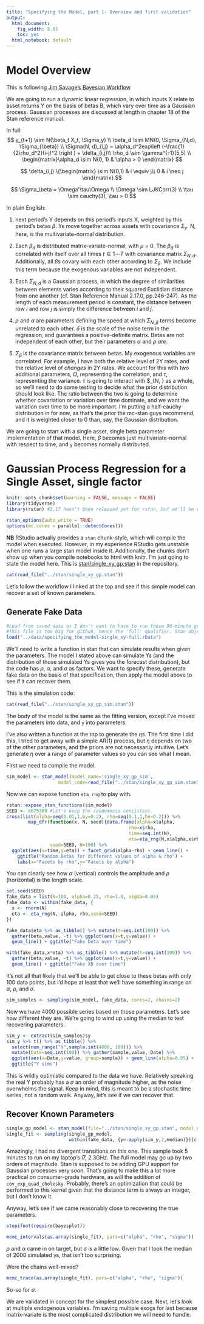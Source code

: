 ```yaml
---
title: "Specifying the Model, part 1- Overview and first validation"
output:
  html_document: 
    fig_width: 8.05
    toc: yes
  html_notebook: default
---
```


# Model Overview

This is following [Jim Savage's Bayesian Workflow](http://nbviewer.jupyter.org/github/QuantEcon/QuantEcon.notebooks/blob/master/IntroToStan_basics_workflow.ipynb)

We are going to run a dynamic linear regression, in which inputs X relate to asset returns Y on the basis of betas B, which vary over time as a Gaussian process. Gaussian processes are discussed at length in chapter 18 of the Stan reference manual.

In full:
$$
  y_{t+1} \sim N(\beta_t X_t, \Sigma_y) \\
  \beta_d \sim MN(0, \Sigma_{N,d}, \Sigma_{\beta}) \\
  \Sigma(N, d)_{i,j} = \alpha_d^2exp\left (-\frac{1}{2\rho_d^2}(i-j)^2 \right ) + \delta_{i,j}\\
  \rho_d \sim \gamma^{-1}(5,5) \\
\begin{matrix}\alpha_d \sim N(0, 1) & \alpha > 0 \end{matrix}
$$


$$
\delta_{i,j} \{\begin{matrix}
     \sim N(0,1) & i \equiv j\\
     0 & i \neq j
 \end{matrix}
$$

$$
\Sigma_\beta = \Omega'\tau\Omega \\
\Omega \sim LJKCorr(3) \\
\tau \sim cauchy(3), \tau > 0
$$

In plain English:

1) next period's Y depends on this period's inputs X, weighted by this period's betas $\beta$. Ys move together across assets with covariance $\Sigma_y$. N, here, is the multivariate-normal distribution.

2) Each $\beta_d$ is distributed matrix-variate-normal, with $\mu$ = 0. The $\beta_d$ is correlated with itself over all times $t \in {1 \dotsi T}$ with covariance matrix $\Sigma_{N, d}$. Additionally, all $\beta$s covary with each other according to $\Sigma_\beta$. We include this term because the exogenous variables are not independent.

3) Each $\Sigma_{N, d}$ is a Gaussian process, in which the degree of similarities between elements varies according to their squared Euclidian distance from one another (cf. Stan Reference Manual 2.17.0, pp.246-247). As the length of each measurement period is constant, the distance between row $i$ and row $j$ is simply the difference between $i$ and $j$.

4) $\rho$ and $\alpha$ are parameters defining the speed at which $\Sigma_{N,\beta}$ terms become unrelated to each other. $\delta$ is the scale of the noise term in the regression, and guarantees a positive-definite matrix. Betas are not independent of each other, but their parameters $\alpha$ and $\rho$ *are*. 

5) $\Sigma_\beta$ is the covariance matrix between betas. My exogenous variables are correlated. For example, I have both the relative level of 2Y rates, and the relative level of *changes* in 2Y rates. We account for this with two additional parameters, $\Omega$, representing the correlation, and $\tau$, representing the variance. $\tau$ is going to interact with $\Sigma_{N, \beta} as a whole, so we'll need to do some testing to decide what the prior distribution should look like. The ratio between the two is going to determine whether covariation or variation over time dominate, and we want the variation over time to be more important. I'm putting a half-cauchy distribution in for now, as that's the prior the mc-stan guys recommend, and it is weighted closer to 0 than, say, the Gaussian distribution.

We are going to start with a single asset, single beta parameter implementation of that model. Here, $\beta$ becomes just multivariate-normal with respect to time, and `y` becomes normally distributed.

# Gaussian Process Regression for a Single Asset, single factor

```r
knitr::opts_chunk$set(warning = FALSE, message = FALSE)
library(tidyverse)
library(rstan) #2.17 hasn't been released yet for rstan, but we'll be using cmdstan 2.17.

rstan_options(auto_write = TRUE)
options(mc.cores = parallel::detectCores())
```

**NB** RStudio actually provides a `stan` chunk-style, which will compile the model when executed. However, in my experience RStudio gets unstable when one runs a large stan model inside it. Additionally, the chunks don't show up when you compile notebooks to html with knitr. I'm just going to state the model here. This is [stan/single_xy_gp.stan](https://github.com/billWalker/gp_regression/blob/master/stan/single_xy_gp.stan) in the repository.
```r
cat(read_file("../stan/single_xy_gp.stan"))
```

Let's follow the workflow I linked at the top and see if this simple model can recover a set of known parameters.

## Generate Fake Data

```r
#Load from saved data as I don't want to have to run these 90-minute generative processes every time I call knitr to html.
#This file is too big for github, hence the 'full' qualifier. Stan objects are big.
load("../data/specifying_the_model-single_xy-full.rData")
```

We'll need to write a function in stan that can simulate results when given the parameters. The model I stated above can simulate Ys (and the distribution of those simulated Ys gives you the forecast distribution), but the code has $\rho$, $\alpha$, and $\sigma$ as factors. We want to specify these, generate fake data on the basis of that specification, then apply the model above to see if it can recover them.

This is the simulation code:
```r
cat(read_file("../stan/single_xy_gp_sim.stan"))
```
The body of the model is the same as the fitting version, except I've moved the parameters into data, and `y` into parameters.

I've also written a function at the top to generate the $\eta$s. The first time I did this, I tried to get away with a simple AR(1) process, but $\eta$ depends on two of the other parameters, and the priors are not necessarily intuitive. Let's generate $\eta$ over a range of parameter values so you can see what I mean.

First we need to compile the model.

```r
sim_model <- stan_model(model_name='single_xy_gp_sim',
                   model_code=read_file("../stan/single_xy_gp_sim.stan"))
```
Now we can expose function `eta_rng` to play with.
```r
rstan::expose_stan_functions(sim_model)
SEED <- 8675309 #Let's keep the randomness consistent.
cross(list(alpha=seq(0.01,1,by=0.2), rho=seq(0.1,1,by=0.2))) %>%
        map_dfr(function(x, N, seed){data.frame(alpha=x$alpha,
                                             rho=x$rho,
                                             time=seq.int(N),
                                             eta=eta_rng(N,x$alpha,x$rho,seed))}, 
                seed=SEED, N=100) %>%
  ggplot(aes(x=time,y=eta)) + facet_grid(alpha~rho) + geom_line() +
    ggtitle("Random Betas for different values of alpha & rho") +
    labs(x="Facets by rho",y="Facets by alpha")

```
You can clearly see how $\alpha$ (vertical) controls the amplitude and $\rho$ (horizontal) is the length scale. 

```r
set.seed(SEED) 
fake_data = list(N=100, alpha=0.25, rho=1.0, sigma=0.05)
fake_data <- within(fake_data, {
  x <- rnorm(N)
  eta <- eta_rng(N, alpha, rho,seed=SEED)
})
```

```r
fake_data$eta %>% as_tibble() %>% mutate(t=seq.int(100)) %>% 
  gather(beta,value, -t) %>% ggplot(aes(x=t,y=value)) +
  geom_line() + ggtitle("Fake beta over time")
```
```r
with(fake_data,x*eta) %>% as_tibble() %>% mutate(t=seq.int(100)) %>% 
  gather(beta,value, -t) %>% ggplot(aes(x=t,y=value)) +
  geom_line() + ggtitle("Fake XB over time")
```

It's not all that likely that we'll be able to get close to these betas with only 100 data points, but I'd hope at least that we'll have something in range on $\alpha$, $\rho$, and $\sigma$.
```r
sim_samples <- sampling(sim_model, fake_data, cores=2, chains=2)
```
Now we have 4000 possible series based on those parameters. Let's see how different they are. We're going to wind up using the median to test recovering parameters.
```r
sim_y <- extract(sim_samples)$y
sim_y %>% t() %>% as_tibble() %>%
  select(num_range("V",sample.int(4000, 100))) %>%
  mutate(Date=seq.int(100)) %>% gather(sample,value,-Date) %>%
  ggplot(aes(x=Date,y=value, group=sample)) + geom_line(alpha=0.05) + 
  ggtitle("Y sims")
```

This is wildly optimistic compared to the data we have. Relatively speaking, the real Y probably has a $\sigma$ an order of magnitude higher, as the noise overwhelms the signal. Keep in mind, this is meant to be a stochastic time series, not a random walk. Anyway, let's see if we can recover that.

## Recover Known Parameters

```r
single_gp_model <- stan_model(file="../stan/single_xy_gp.stan", model_name='single_xy_gp')
single_fit <- sampling(single_gp_model, 
                       within(fake_data, {y<-apply(sim_y,2,median)})[c("N","D","x","y")])
```

Amazingly, I had no divergent transitions on this one. This sample took 5 minutes to run on my laptop's i7, 2.3GHz. The full model may go up by two orders of magnitude. Stan is supposed to be adding GPU support for Gaussian processes very soon. That's going to make this a lot more practical on consumer-grade hardware, as will the addition of `cov_exp_quad_cholesky`. Probably, there's an optimization that could be performed to this kernel given that the distance term is always an integer, but I don't know it.

Anyway, let's see if we came reasonably close to recovering the true parameters.

```r
stopifnot(require(bayesplot))

mcmc_intervals(as.array(single_fit), pars=c("alpha", "rho", "sigma"))
```

$\rho$ and $\alpha$ came in on target, but $\sigma$ is a little low. Given that I took the median of 2000 simulated `y`s, that isn't too surprising.

Were the chains well-mixed?
```r
mcmc_trace(as.array(single_fit), pars=c("alpha", "rho", "sigma"))
```
So-so for $\sigma$.

We are validated in concept for the simplest possible case. Next, let's look at multiple endogenous variables. I'm saving multiple exogs for last because matrix-variate is the most complicated distribution we will need to handle.